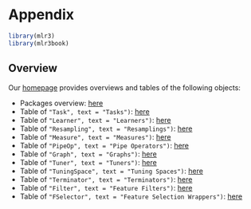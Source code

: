 # Appendix {#appendix}

```r
library(mlr3)
library(mlr3book)
```

## Overview

Our [homepage](https://mlr-org.com) provides overviews and tables of the following objects:

* Packages overview: [here](https://mlr-org.com/packages.html)
* Table of `"Task", text = "Tasks")`: [here](https://mlr-org.com/tasks.html)
* Table of `"Learner", text = "Learners")`: [here](https://mlr-org.com/learners.html)
* Table of `"Resampling", text = "Resamplings")`: [here](https://mlr-org.com/resamplings.html)
* Table of `"Measure", text = "Measures")`: [here](https://mlr-org.com/measures.html)
* Table of `"PipeOp", text = "Pipe Operators")`: [here](https://mlr-org.com/pipeops.html)
* Table of `"Graph", text = "Graphs")`: [here](https://mlr-org.com/graphs.html)
* Table of `"Tuner", text = "Tuners")`: [here](https://mlr-org.com/tuners.html)
* Table of `"TuningSpace", text = "Tuning Spaces")`: [here](https://mlr-org.com/tuning_spaces.html)
* Table of `"Terminator", text = "Terminators")`: [here](https://mlr-org.com/terminators.html)
* Table of `"Filter", text = "Feature Filters")`: [here](https://mlr-org.com/filters.html)
* Table of `"FSelector", text = "Feature Selection Wrappers")`: [here](https://mlr-org.com/fselectors.html)

